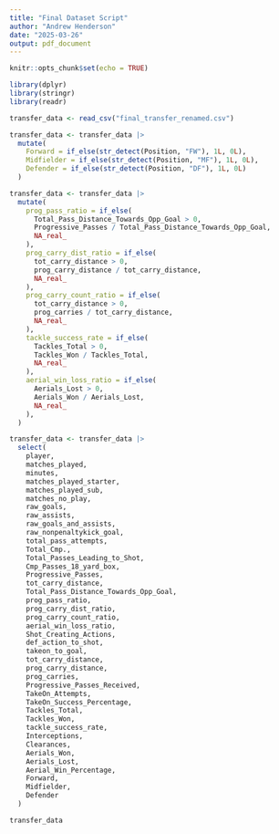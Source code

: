 ```yaml
---
title: "Final Dataset Script"
author: "Andrew Henderson"
date: "2025-03-26"
output: pdf_document
---
```


```r
knitr::opts_chunk$set(echo = TRUE)
```

```r
library(dplyr)
library(stringr)
library(readr)
```


```r
transfer_data <- read_csv("final_transfer_renamed.csv")

transfer_data <- transfer_data |>
  mutate(
    Forward = if_else(str_detect(Position, "FW"), 1L, 0L),
    Midfielder = if_else(str_detect(Position, "MF"), 1L, 0L),
    Defender = if_else(str_detect(Position, "DF"), 1L, 0L)
  )

```
```r
transfer_data <- transfer_data |>
  mutate(
    prog_pass_ratio = if_else(
      Total_Pass_Distance_Towards_Opp_Goal > 0,
      Progressive_Passes / Total_Pass_Distance_Towards_Opp_Goal,
      NA_real_
    ),
    prog_carry_dist_ratio = if_else(
      tot_carry_distance > 0,
      prog_carry_distance / tot_carry_distance,
      NA_real_
    ),
    prog_carry_count_ratio = if_else(
      tot_carry_distance > 0,
      prog_carries / tot_carry_distance,
      NA_real_
    ),
    tackle_success_rate = if_else(
      Tackles_Total > 0,
      Tackles_Won / Tackles_Total,
      NA_real_
    ),
    aerial_win_loss_ratio = if_else(
      Aerials_Lost > 0,
      Aerials_Won / Aerials_Lost,
      NA_real_
    ),
  )
```


```r
transfer_data <- transfer_data |>
  select(
    player,
    matches_played,
    minutes,
    matches_played_starter,
    matches_played_sub,
    matches_no_play,
    raw_goals,
    raw_assists,
    raw_goals_and_assists,
    raw_nonpenaltykick_goal,
    total_pass_attempts,
    Total_Cmp.,
    Total_Passes_Leading_to_Shot,
    Cmp_Passes_18_yard_box,
    Progressive_Passes,
    tot_carry_distance,
    Total_Pass_Distance_Towards_Opp_Goal,
    prog_pass_ratio,
    prog_carry_dist_ratio,
    prog_carry_count_ratio,
    aerial_win_loss_ratio,
    Shot_Creating_Actions,
    def_action_to_shot,
    takeon_to_goal,
    tot_carry_distance,
    prog_carry_distance,
    prog_carries,
    Progressive_Passes_Received,
    TakeOn_Attempts,
    TakeOn_Success_Percentage,
    Tackles_Total,
    Tackles_Won,
    tackle_success_rate,
    Interceptions,
    Clearances,
    Aerials_Won,
    Aerials_Lost,
    Aerial_Win_Percentage,
    Forward,
    Midfielder,
    Defender
  )
```

```r
transfer_data
```

